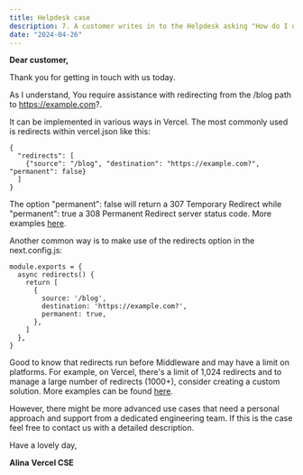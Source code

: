 ```yaml
---
title: Helpdesk case
description: 7. A customer writes in to the Helpdesk asking "How do I do a redirect from the /blog path to https://example.com?" Please write a reply to the customer. Feel free to add any information about your decision making process after the reply.
date: "2024-04-26"
---
```


**Dear customer,**

Thank you for getting in touch with us today.

As I understand, You require assistance with redirecting from the /blog path to https://example.com?.

It can be implemented in various ways in Vercel.
The most commonly used is redirects within vercel.json like this:
```
{
  "redirects": [
    {"source": "/blog", "destination": "https://example.com?", "permanent": false}
  ]
}
```
The option "permanent": false will return a 307 Temporary Redirect while "permanent": true a 308 Permanent Redirect server status code.
More examples [here](https://vercel.com/docs/projects/project-configuration).

Another common way is to make use of the redirects option in the next.config.js:
```
module.exports = {
  async redirects() {
    return [
      {
        source: '/blog',
        destination: 'https://example.com?',
        permanent: true,
      },
    ]
  },
}
```
Good to know that redirects run before Middleware and may have a limit on platforms. For example, on Vercel, there's a limit of 1,024 redirects and to manage a large number of redirects (1000+), consider creating a custom solution.
More examples can be found [here](https://nextjs.org/docs/pages/building-your-application/routing/redirecting).

However, there might be more advanced use cases that need a personal approach and support from a dedicated engineering team.
If this is the case feel free to contact us with a detailed description.

Have a lovely day,

**Alina**
**Vercel CSE**
